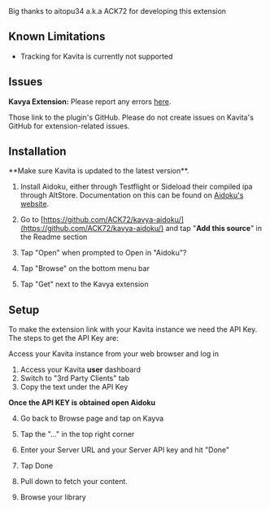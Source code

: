 
<Callout emoji="♥">
Big thanks to aitopu34 a.k.a ACK72 for developing this extension
</Callout>


## Known Limitations
* Tracking for Kavita is currently not supported

## Issues
**Kavya Extension:** Please report any errors [here](https://github.com/ACK72/kavya-aidoku/issues/new?assignees=ACK72&labels=&template=bug_report.md&title=%5BBUG%5D). 

Those link to the plugin's GitHub. Please do not create issues on Kavita's GitHub for extension-related issues.

## Installation

<Callout type="warning" emoji="⚠️">
**Make sure Kavita is updated to the latest version**.
</Callout>

1. Install Aidoku, either through Testflight or Sideload their compiled ipa through AltStore. Documentation on this can be found on [Aidoku's website](https://aidoku.app/help/guides/getting-started/).

2. Go to [https://github.com/ACK72/kavya-aidoku/](https://github.com/ACK72/kavya-aidoku/) and tap "**Add this source**" in the Readme section

3. Tap "Open" when prompted to Open in "Aidoku"?

4. Tap "Browse" on the bottom menu bar

5. Tap "Get" next to the Kavya extension

## Setup

To make the extension link with your Kavita instance we need the API Key.
The steps to get the API Key are:

Access your Kavita instance from your web browser and log in
1. Access your Kavita **user** dashboard
2. Switch to "3rd Party Clients" tab
3. Copy the text under the API Key

**Once the API KEY is obtained open Aidoku**

4. Go back to Browse page and tap on Kayva

5. Tap the "..." in the top right corner

6. Enter your Server URL and your Server API key and hit "Done"

7. Tap Done

8. Pull down to fetch your content.

9. Browse your library 